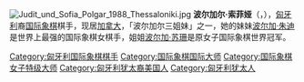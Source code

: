 {{blpunsourced|time=2015-01-25T19:35:01+00:00}}
{{noteTA
|T=zh-hans:波尔加尔·索菲娅;zh-hant:波爾加·索非亞;
|1=zh-hans:索菲娅;zh-hant:索非亞;
|2=zh-hans:波尔加尔;zh-hant:波爾加;
}}
[[File:Judit_und_Sofia_Polgar_1988_Thessaloniki.jpg|thumb]]
'''波尔加尔·索菲娅'''（{{lang|hu|Polgár Zsófia}}，{{bd|1974年|11月2日||}}），[[匈牙利|匈牙利]]裔[[国际象棋|国际象棋]]棋手，现居[[加拿大|加拿大]]，「波尔加尔三姐妹」之一，她的妹妹[[波尔加·朱迪|波尔加·朱迪]]是世界上最强的国际象棋女棋手，姐姐[[波尔加·苏珊|波尔加·苏珊]]是原女子国际象棋世界冠军。

{{chess-bio-stub}}

{{Authority control}}
[[Category:匈牙利国际象棋棋手|Category:匈牙利国际象棋棋手]]
[[Category:国际象棋国际大师|Category:国际象棋国际大师]]
[[Category:国际象棋女子特级大师|Category:国际象棋女子特级大师]]
[[Category:匈牙利犹太裔美国人|Category:匈牙利犹太裔美国人]]
[[Category:匈牙利犹太人|Category:匈牙利犹太人]]